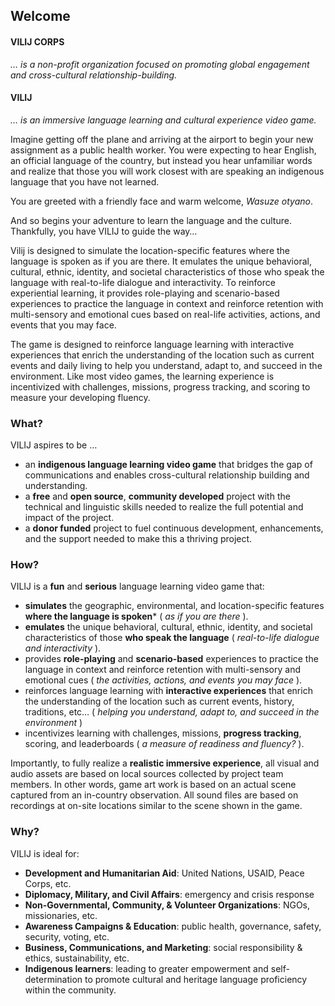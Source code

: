 ## Welcome {.unnumbered}

#### VILIJ CORPS
*... is a non-profit organization focused on promoting global engagement and cross-cultural relationship-building.*

#### VILIJ
*... is an immersive language learning and cultural experience video game.*

Imagine getting off the plane and arriving at the airport to begin your new assignment as a public health worker. You were expecting to hear English, an official language of the country, but instead you hear unfamiliar words and realize that those you will work closest with are speaking an indigenous language that you have not learned.

You are greeted with a friendly face and warm welcome, *Wasuze otyano*.

And so begins your adventure to learn the language and the culture. Thankfully, you have VILIJ to guide the way...

Vilij is designed to simulate the location-specific features where the language is spoken as if you are there. It emulates the unique behavioral, cultural, ethnic, identity, and societal characteristics of those who speak the language with real-to-life dialogue and interactivity. To reinforce experiential learning, it provides role-playing and scenario-based experiences to practice the language in context and reinforce retention with multi-sensory and emotional cues based on real-life activities, actions, and events that you may face. 

The game is designed to reinforce language learning with interactive experiences that enrich the understanding of the location such as current events and daily living to help you understand, adapt to, and succeed in the environment. Like most video games, the learning experience is incentivized with challenges, missions, progress tracking, and scoring to measure your developing fluency.

### What?

VILIJ aspires to be ...

- an **indigenous language learning video game** that bridges the gap of communications and enables cross-cultural relationship building and understanding.
- a **free** and **open source**, **community developed** project with the technical and linguistic skills needed to realize the full potential and impact of the project. 
- a **donor funded** project to fuel continuous development, enhancements, and the support needed to make this a thriving project.

### How?

VILIJ is a **fun** and **serious** language learning video game that:
  
- **simulates** the geographic, environmental, and location-specific features **where the language is spoken*** ( *as if you are there* ). 
- **emulates** the unique behavioral, cultural, ethnic, identity, and societal characteristics of those **who speak the language** ( *real-to-life dialogue and interactivity* ). 
- provides **role-playing** and **scenario-based** experiences to practice the language in context and reinforce retention with multi-sensory and emotional cues ( *the activities, actions, and events you may face* ). 
- reinforces language learning with **interactive experiences** that enrich the understanding of the location such as current events, history, traditions, etc… ( *helping you understand, adapt to, and succeed in the environment* ) 
- incentivizes learning with challenges, missions, **progress tracking**, scoring, and leaderboards ( *a measure of readiness and fluency?* ).

Importantly, to fully realize a **realistic immersive experience**, all visual and audio assets are based on local sources collected by project team members. In other words, game art work is based on an actual scene captured from an in-country observation. All sound files are based on recordings at on-site locations similar to the scene shown in the game.

### Why?

VILIJ is ideal for:

- **Development and Humanitarian Aid**: United Nations, USAID, Peace Corps, etc.
- **Diplomacy, Military, and Civil Affairs**: emergency and crisis response
- **Non-Governmental, Community, & Volunteer Organizations**: NGOs, missionaries, etc.
- **Awareness Campaigns & Education**: public health, governance, safety, security, voting, etc.
- **Business, Communications, and Marketing**: social responsibility & ethics, sustainability, etc.
- **Indigenous learners**: leading to greater empowerment and self-determination to promote cultural and heritage language proficiency within the community.